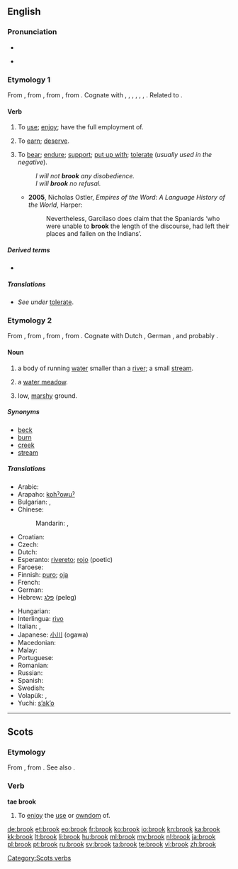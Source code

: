 {{also|Brook}}
==English==
{{wikipedia|dab=brook}}

===Pronunciation===
* {{IPA|/brʊk/}}
* {{audio|en-us-brook.ogg|Audio (US)}}
*: {{rhymes|ʊk}}

===Etymology 1===
From {{etyl|enm}} {{term|brouken||to use, enjoy|lang=enm}}, from {{etyl|ang}} {{term|brucan|brūcan|to enjoy, brook, use, possess, partake of, spend|lang=ang}}, from {{proto|Germanic|brūkanan|to enjoy, use|lang=en}}, from {{proto|Indo-European|bʰrūg-|to enjoy|lang=en}}. Cognate with {{etyl|sco|-}} {{term|brook|lang=sco}}, {{term|brouk||to use, enjoy|lang=sco}}, {{etyl|fy|-}} {{term|brûke||to use|lang=fy}}, {{etyl|nl|-}} {{term|bruiken||to use|lang=nl}}, {{etyl|de|-}} {{term|brauchen||to need, require, use|lang=de}}, {{etyl|no|-}} {{term|bruke||to use|lang=no}}, {{etyl|la|-}} {{term|fruor||enjoy|lang=la}}. Related to {{l|en|fruit}}.

====Verb====
{{en-verb}}

# {{transitive|obsolete|except in Scots}} To [[use]]; [[enjoy]]; have the full employment of.
# {{transitive|obsolete}} To [[earn]]; [[deserve]].
# {{transitive}} To [[bear]]; [[endure]]; [[support]]; [[put up with]]; [[tolerate]] (''usually used in the negative'').
#: ''I will not '''brook''' any disobedience.''
#: ''I will '''brook''' no refusal.''
#* '''2005''', Nicholas Ostler, ''Empires of the Word: A Language History of the World'', Harper:
#*: Nevertheless, Garcilaso does claim that the Spaniards ‘who were unable to '''brook''' the length of the discourse, had left their places and fallen on the Indians’.

=====Derived terms=====
* {{l|en|abrook}}

=====Translations=====
* ''See under'' [[tolerate#Translations|tolerate]].

===Etymology 2===
From {{etyl|enm}}, from {{etyl|ang}} {{term|broc|brōc|brook, stream, torrent|lang=ang}}, from {{proto|Germanic|brōkaz|stream|lang=en}}, from {{proto|Indo-European|mrāǵ-|silt, slime|lang=en}}. Cognate with Dutch {{term|broek||marsh, swamp|lang=nl}}, German {{term|Bruch||marsh|lang=de}}, {{etyl|grc|-}} {{term|βράγος||tr=brágos|shallows|lang=grc}} and probably {{etyl|sq|-}} {{term|bërrak||swampy soil|lang=sq}}.

====Noun====
{{en-noun}}

# a body of running [[water]] smaller than a [[river]]; a small [[stream]].
# {{Sussex|Kent}} a [[water meadow]].
# {{context|Sussex|Kent|in the plural}} low, [[marshy]] ground.

=====Synonyms=====
* [[beck]]
* [[burn]]
* [[creek]]
* [[stream]]

=====Translations=====
{{trans-top|a small stream}}
* Arabic: {{t-|ar|غدير|m|tr=ghadiir}}
* Arapaho: [[kohˀowuˀ]]
* Bulgarian: {{t+|bg|поток|m}},  {{t+|bg|ручей|m}}
* Chinese:
*: Mandarin: {{t|cmn|小河|tr=xiǎohé|sc=Hani}}, {{t|cmn|溪流|tr=xīliú|sc=Hani}}
* Croatian: {{t-|hr|potok|m}}
* Czech: {{t+|cs|potok|m}}
* Dutch: {{t+|nl|beek|f}}
* Esperanto: [[rivereto]]; [[rojo]] (poetic)
* Faroese: {{t|fo|løkur|m}}
* Finnish: [[puro#Finnish|puro]]; [[oja#Finnish|oja]]
* French: {{t+|fr|ruisseau|m}}
* German: {{t+|de|Bach|m}}
* Hebrew: [[פלג]] (peleg) {{m}}
{{trans-mid}}
* Hungarian: {{t|hu|patak}}
* Interlingua: [[rivo]]
* Italian: {{t+|it|ruscello|m}}, {{t|it|rio|m}}
* Japanese: [[小川]] (ogawa)
* Macedonian: {{t-|mk|поток|m|tr=pótok}}
* Malay: {{t|ms|anak sungai kecil|xs=Malay}}
* Portuguese: {{t+|pt|riacho|m}}
* Romanian: {{t+|ro|pârâu|n}}
* Russian: {{t+|ru|ручей|m|tr=ručéj}}
* Spanish: {{t+|es|arroyo|m}}
* Swedish: {{t+|sv|bäck|c}}
* Volapük: {{t|vo|bluk}}, {{qualifier|diminutive}} {{t|vo|blukil}}
* Yuchi: [[sʼakʼo]]
{{trans-bottom}}

----

==Scots==

===Etymology===
From {{etyl|enm|sco}} {{term|broken|bro(o)ken|to use, enjoy, digest|lang=enm}}, from {{etyl|ang|sco}} {{term|brucan|brūcan|to use, enjoy|lang=ang}}. See also {{l|sco|brouk}}.

===Verb===
'''tae brook'''

# To [[enjoy]] the [[use]] or [[owndom]] of.

[[Category:Scots verbs]]

[[de:brook]]
[[et:brook]]
[[eo:brook]]
[[fr:brook]]
[[ko:brook]]
[[io:brook]]
[[kn:brook]]
[[ka:brook]]
[[kk:brook]]
[[lt:brook]]
[[li:brook]]
[[hu:brook]]
[[ml:brook]]
[[my:brook]]
[[nl:brook]]
[[ja:brook]]
[[pl:brook]]
[[pt:brook]]
[[ru:brook]]
[[sv:brook]]
[[ta:brook]]
[[te:brook]]
[[vi:brook]]
[[zh:brook]]